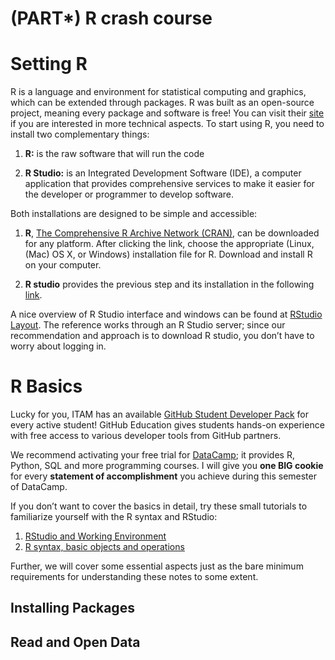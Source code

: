 # (PART\*) R crash course{-}


# Setting R

R is a language and environment for statistical computing and graphics, which can be extended through packages. R was built as an open-source project, meaning every package and software is free! You can visit their [site](https://www.r-project.org/about.html) if you are interested in more technical aspects. To start using R, you need to install two complementary things:

1. **R:** is the raw software that will run the code

2. **R Studio:** is an Integrated  Development Software (IDE), a computer application that provides comprehensive services to make it easier for the developer or programmer to develop software. 

Both installations are designed to be simple and accessible:

1. **R**, [The Comprehensive R Archive Network (CRAN)](https://cran.r-project.org/), can be downloaded for any platform. After clicking the link, choose the appropriate (Linux, (Mac) OS X, or Windows) installation file for R. Download and install R on your computer.

2. **R studio** provides the previous step and its installation in the following [link](https://www.rstudio.com/products/rstudio/download/#download).

A nice overview of R Studio interface and windows can be found at [RStudio Layout](https://rbasics.netlify.app/3-rstudiobasics.html#working-in-rstudio-server). The reference works through an R Studio server; since our recommendation and approach is to download R studio, you don't have to worry about logging in.


# R Basics

Lucky for you, ITAM has an available [GitHub Student Developer Pack](https://education.github.com/pack) for every active student! GitHub Education gives students hands-on experience with free access to various developer tools from GitHub partners. 

We recommend activating your free trial for [DataCamp](https://www.datacamp.com/); it provides R, Python, SQL and more programming courses. I will give you **one BIG cookie** for every **statement of accomplishment** you achieve during this semester of DataCamp.

If you don't want to cover the basics in detail, try these small tutorials to familiarize yourself with the R syntax and RStudio:

1. [RStudio and Working Environment](https://rbasics.netlify.app/3-rstudiobasics.html#working-in-rstudio-server)
2. [R syntax, basic objects and operations](http://r-statistics.co/R-Tutorial.html)

Further, we will cover some essential aspects just as the bare minimum requirements for understanding these notes to some extent.

## Installing Packages


## Read and Open Data


